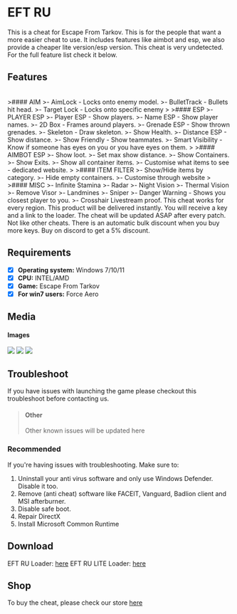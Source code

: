 # EFT RU

<div className="p-4 border border-gray-200 dark:border-gray-900 rounded mt-6">
This is a cheat for Escape From Tarkov. This is for the people that want a more easier cheat to use.
It includes features like aimbot and esp, we also provide a cheaper lite version/esp version. 
This cheat is very undetected.
For the full feature list check it below.
</div>

## Features

<br />
>#### AIM
>- AimLock - Locks onto enemy model.
>- BulletTrack - Bullets hit head.
>- Target Lock - Locks onto specific enemy 
>
>#### ESP
>- PLAYER ESP
>- Player ESP - Show players.
>- Name ESP - Show player names.
>- 2D Box - Frames around players.
>- Grenade ESP - Show thrown grenades.
>- Skeleton - Draw skeleton.
>- Show Health.
>- Distance ESP - Show distance.
>- Show Friendly - Show teammates.
>- Smart Visibility - Know if someone has eyes on you or you have eyes on them.
>
>#### AIMBOT ESP
>- Show loot.
>- Set max show distance.
>- Show Containers.
>- Show Exits.
>- Show all container items.
>- Customise what items to see - dedicated website.
>
>#### ITEM FILTER
>- Show/Hide items by category.
>- Hide empty containers.
>- Customise through website
>
>#### MISC
>- Infinite Stamina
>- Radar
>- Night Vision
>- Thermal Vision
>- Remove Visor
>- Landmines
>- Sniper
>- Danger Warning - Shows you closest player to you.
>- Crosshair

<Callout>
Livestream proof.
This cheat works for every region.
This product will be delivered instantly. You will receive a key and a link to the loader.
The cheat will be updated ASAP after every patch. Not like other cheats.
There is an automatic bulk discount when you buy more keys.
Buy on discord to get a 5% discount.
</Callout>

## Requirements

- [x] **Operating system:** Windows 7/10/11
- [x] **CPU:** INTEL/AMD
- [x] **Game:** Escape From Tarkov
- [x] **For win7 users:** Force Aero

## Media

#### Images


<Image src="/screen1ru.png" width={960} height={540}/>
<Image src="/screen2ru.png" width={960} height={540}/>
<Image src="/screen3ru.png" width={960} height={540}/>


## Troubleshoot
If you have issues with launching the game please checkout this troubleshoot before contacting us.

>#### Other
>Other known issues will be updated here

### Recommended
If you're having issues with troubleshooting.
Make sure to:
1) Uninstall your anti virus software and only use Windows Defender. Disable it too.
2) Remove (anti cheat) software like FACEIT, Vanguard, Badlion client and MSI afterburner.
3) Disable safe boot.
4) Repair DirectX
5) Install Microsoft Common Runtime

## Download
EFT RU Loader: [here](https://mega.nz/file/J1QQySoB#U9JQA-CNDU-XYppkAeBOstDJcmiDiS9OCD2mcgns8jg)
EFT RU LITE Loader: [here](https://mega.nz/file/coByTRCQ#l8zAOUDp1xA-Eb180vwAAwQ6x1iL7HvkWvoGQLNPRUk)

## Shop
To buy the cheat, please check our store [here](https://monuzo.cc/)
